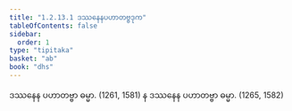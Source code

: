 ```yaml
---
title: "1.2.13.1 ဒဿနေနပဟာတဗ္ဗဒုက"
tableOfContents: false
sidebar:
  order: 1
type: "tipitaka"
basket: "ab"
book: "dhs"
---
```



<DynamicBreadcrumb />

<Division number="105" book="dhs">

<Paragraph number="245" book="dhs">
ဒဿနေန ပဟာတဗ္ဗာ ဓမ္မာ. (<Emphasis>1261, 1581</Emphasis>)
</Paragraph>

<Paragraph number="246" book="dhs">
န ဒဿနေန ပဟာတဗ္ဗာ ဓမ္မာ. (<Emphasis>1265, 1582</Emphasis>)
</Paragraph>
</Division>